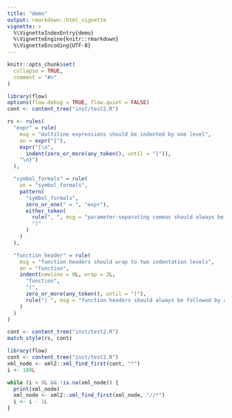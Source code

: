 ```yaml
---
title: "demo"
output: rmarkdown::html_vignette
vignette: >
  %\VignetteIndexEntry{demo}
  %\VignetteEngine{knitr::rmarkdown}
  %\VignetteEncoding{UTF-8}
---
```


```r
knitr::opts_chunk$set(
  collapse = TRUE,
  comment = "#>"
)
```

```r
library(flow)
options(flow.debug = TRUE, flow.quiet = FALSE)
cont <- content_tree("inst/test2.R")

rs <- rules(
  "expr" = rule(
    msg = "multiline expressions should be indented by one level",
    on = expr("{"),
    expr("{\n",
      indent(zero_or_more(any_token(), until = "}")),
    "\n}")
  ),

  "symbol_formals" = rule(
    on = "symbol_formals",
    pattern(
      "symbol_formals",
      zero_or_one(" = ", "expr"),
      either_token(
        rule(", ", msg = "parameter-separating commas should always be followed by a space"),
        ")"
      )
    )
  ),

  "function_header" = rule(
    msg = "function headers should wrap to two indentation levels",
    on = "function",
    indent(newline = 0L, wrap = 2L,
      "function",
      "(",
      zero_or_more(any_token(), until = ")"),
      rule(") ", msg = "function headers should always be followed by a space")
    )
  )
)

cont <- content_tree("inst/test2.R")
match_style(rs, cont)
```

```r
library(flow)
cont <- content_tree("inst/test2.R")
xml_node <- xml2::xml_find_first(cont, "*")
i <- 100L

while (i > 0L && !is.na(xml_node)) {
  print(xml_node)
  xml_node <- xml2::xml_find_first(xml_node, "//*") 
  i <- i - 1L
}
```


